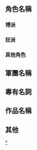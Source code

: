 {{CGroupH|name=Transformers|desc=變形金剛}}<noinclude>[[Category:ACG公共轉換組模板|{{SUBPAGENAME}}]][[Category:变形金刚|*]]

==角色名稱==
===博派===
<!--以下為方舟成員--></noinclude>
{{CItem|zh-tw:柯博文; zh-hk:柯柏文; zh-cn:擎天柱;|original=Optimus Prime}}
{{CItem|zh-tw:藍紋; zh-hk:藍光; zh-cn:蓝霹雳;|original=Bluestreak}}
{{CItem|zh-tw:獵犬; zh-hk:獵犬; zh-cn:探长;|original=Hound}}
{{CItem|zh-tw:巡弋者; zh-hk:潛行獸; zh-cn:警车;|original=Prowl}}
{{CItem|zh-tw:制輪機; zh-hk:力捷; zh-cn:救护车;|original=Ratchet}}<!--Ratchet (G1)--><!-- 已測試過，沒有問題。-->
{{CItem|zh-tw:飛輪; zh-hk:力捷; zh-cn:救护车;|original=Ratchet}}<!--Ratchet (Movie)-->
{{CItem|zh-tw:側掃; zh-hk:斯韋伯; zh-cn:横炮;|original=Sideswipe}}
{{CItem|zh-tw:太陽紋; zh-hk:閃電光; zh-cn:飞毛腿;|original=Sunstreaker}}
{{CItem|zh-tw:開路先鋒; zh-hk:機密戰士; zh-cn:开路先锋;|original=Trailbreaker}}
{{CItem|zh-tw:輪傑; zh-hk:阿積; zh-cn:千斤顶;|original=Wheeljack}}
{{CItem|zh-tw:布朗; zh-hk:布朗; zh-cn:大汉;|original=Brawn}}
{{CItem|zh-tw:跳崖; zh-hk:跳崖者; zh-cn:飞过山;|original=Cliffjumper}}<!--Cliffjumper (G1)-->
{{CItem|zh-tw:跳崖者; zh-hk:跳崖者; zh-cn:飞过山;|original=Cliffjumper}}<!--Cliffjumper (Prime)-->
{{CItem|zh-tw:飛過山; zh-hk:跳崖者; zh-cn:飞过山;|original=Cliffjumper}}
{{CItem|zh-tw:齒輪; zh-hk:波段; zh-cn:变速箱;|original=Gears}}
{{CItem|zh-tw:哈佛; zh-hk:夏發; zh-cn:鲁莽;|original=Huffer}}
{{CItem|zh-tw:充風; zh-hk:追風者; zh-cn:充电器;|original=Windcharger}}
{{CItem|zh-tw:地獄; zh-hk:火地獄; zh-cn:消防车;|original=Inferno}}
{{CItem|zh-hk:吉斯; zh-cn:轮胎;|original=Tracks}}
{{CItem|zh-tw:舉升機; zh-hk:荷斯; zh-cn:滑车;|original=Hoist}}
{{CItem|zh-hk:基夫; zh-cn:吊车;|original=Grapple}}
{{CItem|zh-tw:熔渣; zh-hk:火炭; zh-cn:铁渣;|original=Slag}}
{{CItem|zh-tw:咆哮; zh-hk:哮叫; zh-cn:嚎叫;|original=Snarl}}
{{CItem|zh-tw:猛撲; zh-hk:飛撲; zh-cn:飞标;|original=Swoop}}<!--以上為方舟成員-->
{{CItem|zh-tw:警戒至尊; zh-cn:御天敌;|original=Sentinel Prime}}
{{CItem|zh-tw:御天至尊; zh-cn:御天敌;|original=Sentinel Prime}}
{{CItem|zh-tw:馬格斯; zh-cn:通天晓;|original=Ultra Magnus}}
{{CItem|zh-tw:阿法特利昂; zh-hk:艾迪安; zh-cn:钛师父;|original=Alpha Trion}}
{{CItem|zh-tw:地獄; zh-hk:地獄火; zh-cn:消防车;|original=Inferno}}
{{CItem|zh-tw:紅色警戒; zh-hk:滅火車; zh-cn:红色警报;|original=Red Alert}}
{{CItem|zh-tw:奧米加; zh-hk:龐龍; zh-cn:大力金刚;|original=Omega Supreme}}
{{CItem|zh-tw:爆破者; zh-hk:拍子達; zh-cn:录音机;|original=Blaster}}
{{CItem|zh-tw:感應者; zh-hk:博士; zh-cn:感知器;|original=Perceptor}}
{{CItem|zh-tw:動力滑翔; zh-hk:力基; zh-cn:滑翔机;|original=Powerglide}}
{{CItem|zh-tw:浪花; zh-hk:海浪; zh-cn:浪花;|original=Seaspray}}
{{CItem|zh-tw:戰道; zh-hk:衝鋒頭; zh-cn:战戟;|original=Warpath}}
{{CItem|zh-tw:小宇宙; zh-hk:宇宙客; zh-cn:宇宙飞碟;|original=Cosmos}}
{{CItem|zh-tw:速伯利昂; zh-hk:超級戰士; zh-cn:大无畏;|original=Superion}}
{{CItem|zh-tw:銀閃電; zh-hk:灰甲; zh-cn:银箭;|original=Silverbolt}}
{{CItem|zh-hk:天狄; zh-cn:俯冲;|original=Skydive}}
{{CItem|zh-tw:飛翔火; zh-hk:飞天火; zh-cn:飞火;|original=Fireflight}}
{{CItem|zh-tw:彈弓; zh-hk:史寧; zh-cn:弹弓;|original=Slingshot}}<!--以上為Aerialbots-->
{{CItem|zh-tw:保衛者; zh-cn:守护神;|original=Defensor}}
{{CItem|zh-tw:危險地帶; zh-hk:救火喉; zh-cn:热点;|original=Hotspot}}
{{CItem|zh-tw:刀鋒; zh-hk:霹雳飞刀; zh-cn:刀刃;|original=Blades}}
{{CItem|zh-tw:基層跑首; zh-hk:雷達威; zh-cn:大街;|original=Streetwise}}
{{CItem|zh-tw:快活; zh-hk:穿山甲; zh-cn:车辙;|original=Groove}}
{{CItem|zh-tw:首席助理; zh-hk:大國手; zh-cn:护理员;|original=FirstAid}}<!--以上為Protectobots-->
{{CItem|zh-tw:電腦金剛; zh-hk:電腦金剛; zh-cn:计算王;|original=Computron}}
{{CItem|zh-tw:散彈槍; zh-hk:鋼炮; zh-cn:激光炮;|original=Scattershot}}
{{CItem|zh-tw:頭錐; zh-hk:髙鼻; zh-cn:钻探机;|original=Nosecone}}
{{CItem|zh-tw:後燃器; zh-hk:助燃器; zh-cn:烙铁;|original=Afterburner}}<!--以上為Technobots-->
{{CItem|zh-tw:雅希;zh-hk:雅詩;zh-cn:阿尔茜;zh-hant:艾茜;zh-mo:雅詩;|original=Arcee}}
{{CItem|zh-tw:亞希;zh-hk:雅詩;zh-cn:阿尔茜;zh-hant:艾茜;zh-mo:雅詩;|original=Arcee}}
{{CItem|zh-tw:羅德; zh-hk:火棒; zh-cn:热破;|original=Hot Rod}}
{{CItem|zh-tw:羅迪至尊; zh-hk:洛狄文; zh-cn:补天士;|original=Rodimus Prime}}
{{CItem|zh-tw:大都會; zh-hk:大力士; zh-cn:猛大帅;|original=Metroplex}}
{{CItem|zh-tw:布勒; zh-hk:急先鋒; zh-cn:罗嗦;|original=Blurr}}
{{CItem|zh-tw:威利; zh-hk:雲尼; zh-cn:转轮;|original=Wheelie}}
{{CItem|zh-tw:甩輪; zh-hk:雲尼; zh-cn:转轮;|original=Wheelie}}<!--Wheelie (Movie)-->
{{CItem|zh-tw:雷卡;zh-hk:百搭; zh-cn:营救车;|original=Wreck-Gar}}
{{CItem|zh-tw:卡普;zh-hk:葛伯; zh-cn:杯子;|original=Kup}}
{{CItem|zh-tw:沙暴;zh-hk:飛沙雷; zh-cn:沙漠风暴;|original=Sandstorm}}
{{CItem|zh-hk:博西; zh-cn:舷炮;|original=Boardside}}
{{CItem|zh-tw:跳躍者;zh-hk:百丈跳; zh-cn:弹簧;|original=Springer}}
{{CItem|zh-tw:飛天山貓;zh-hk:天豹; zh-cn:天猫;|original=SkyLynx}}
{{CItem|zh-tw:巨無霸福特; zh-hk:巨無霸福特; zh-cn:巨无霸福特;|original=Fortress Maximus}}
{{CItem|zh-tw:霍克; zh-cn:汉克; zh-hk:漢克;|original=Metalhawk}}
{{CItem|zh-tw:迅雷; zh-hk:仁萊; zh-cn:仁莱;|original=Jinrai}}
{{CItem|zh-tw:雙面人;zh-hk:電腦怪傑; zh-cn:快枪手;|original=Doubledealer}}
{{CItem|zh-tw:神力轟炸手;zh-hk:雷電一號; zh-cn:神弹;|original=Godbomber}}
{{CItem|zh-tw:星際軍刀; zh-hk:史達; zh-cn:史达;|original=Star Saber}}
{{CItem|zh-tw:勝利猛獅; zh-hk:獅王; zh-cn:狮王;|original=Victory Leo}}
{{CItem|zh-tw:萊普康柏; zh-hk:守護; zh-cn:守护;|original=Live Convoy}}
{{CItem|zh-tw:尼多羅; zh-hk:火線總司令; zh-cn:火线总司令;|original=Nitro Convoy}}
{{CItem|zh-tw:普雷姆康柏; zh-hk:烈焰總司令; zh-cn:烈焰总司令;|original=Flame Convoy}}
{{CItem|zh-tw:梅卡羅康柏; zh-hk:巨神總司令; zh-cn:巨神总司令;|original=Megalo Convoy}}
{{CItem|zh-tw:鐵漢; zh-hk:蠻頭; zh-cn:隔板;|original=Bulkhead}}<noinclude>

===狂派===
</noinclude>
{{CItem|zh-tw:密卡登; zh-hk:麥加登; zh-cn:威震天;|original=Megatron}}
{{CItem|zh-tw:吼星; zh-hk:星星叫; zh-cn:红蜘蛛;|original=Starscream}}
{{CItem|zh-tw:天王星; zh-hk:星星叫; zh-cn:红蜘蛛;|original=Starscream}}
{{CItem|zh-tw:裂雷; zh-hk:雷公; zh-cn:惊天雷;|original=Thundercracker}}
{{CItem|zh-tw:天彎; zh-hk:天鷗; zh-cn:闹翻天;|original=Skywarp}}
{{CItem|zh-tw:震波; zh-hk:震波; zh-cn:震荡波;|original=Shockwave}}
{{CItem|zh-tw:震盪波; zh-hk:震波; zh-cn:震荡波;|original=Shockwave}}
{{CItem|zh-tw:音波; zh-hk:音波; zh-cn:声波;|original=Soundwave}}
{{CItem|zh-tw:聲波; zh-hk:音波; zh-cn:声波;|original=Soundwave}}
{{CItem|zh-tw:雷射鷹; zh-hk:激光鳥; zh-cn:激光鸟;|original=Laserbeak}}
{{CItem|zh-tw:鋸齒鳥; zh-hk:激光燕; zh-cn:圆锯鸟;|original=Buzzsaw}}
{{CItem|zh-tw:蝙蝠;zh-hk:偉伯; zh-cn:机器蝙蝠;|original=Ratbat}}
{{CItem|zh-tw:黑豹"破壞"; zh-hk:野犬; zh-cn:机器狗;|original=Ravage}}
{{CItem|zh-tw:法蘭茲; zh-hk:瘋狂; zh-cn:迷乱;|original=Frenzy}}<!--Frenzy (G1)-->
{{CItem|zh-tw:疾瘋; zh-hk:瘋狂; zh-cn:迷乱;|original=Frenzy}}<!--Frenzy (Movie)-->
{{CItem|zh-tw:蘭波; zh-hk:雷響; zh-cn:轰隆隆;|original=Rumble}}
{{CItem|zh-tw:反射器; zh-hk:反射器; zh-cn:照相机;|original=Reflector}}
{{CItem|zh-tw:反衝; zh-hk:神腿; zh-cn:反冲;|original=Kickback}}<!--Kickback 臺譯未確認-->
{{CItem|zh-tw:霰彈; zh-hk:子母彈; zh-cn:弹片;|original=Shrapnel}}
{{CItem|zh-tw:噴射器; zh-hk:羅渣; zh-cn:喷气机;|original=Ramjet}}<!--Ramjet 臺譯未確認-->
{{CItem|zh-tw:輓歌; zh-hk:戴治; zh-cn:挽歌;|original=Dirge}}
{{CItem|zh-tw:衝刺; zh-hk:突斯; zh-cn:沖锋;|original=Thurst}}<!--Thrust 臺譯未確認-->
{{CItem|zh-tw:廢鐵; zh-hk:廢鐵; zh-cn:铲土机;|original=Scrapper}}
{{CItem|zh-tw:虎克; zh-hk:漢克; zh-cn:钓钩;|original=Hook}}
{{CItem|zh-tw:耐力; zh-hk:小可; zh-cn:拖头;|original=Long Haul}}
{{CItem|zh-tw:清道夫; zh-hk:清道夫; zh-cn:清扫机;|original=Scavenger}}
{{CItem|zh-tw:碎骨機; zh-hk:船頭浪; zh-cn:推土机;|original=Bonecrusher}}
{{CItem|zh-tw:攪拌大師; zh-hk:攪拌機; zh-cn:搅拌车;|original=Mixmaster}}
{{CItem|zh-tw:蹂躪者; zh-hk:破壞者; zh-cn:大力神;|original=Devastator}}<!--以上為	Constructicons-->
{{CItem|zh-tw:閃電; zh-hk:閃電; zh-cn:闪电;|original=Blitzwing}}
{{CItem|zh-tw:太空火車; zh-hk:智慧魔星; zh-cn:大火车;|original=Astrotrain}}
{{CItem|zh-tw:辛烷; zh-hk:惡頓; zh-cn:毒气弹;|original=Octane}}
{{CItem|zh-tw:馬達大師; zh-hk:車主; zh-cn:汽车大师;|original=Motormaster}}
{{CItem|zh-tw:死巷; zh-hk:死路; zh-cn:封锁;|original=Dead End}}
{{CItem|zh-tw:拋錨; zh-hk:死火; zh-cn:打击;|original=Breakdown}}
{{CItem|zh-tw:奔馳; zh-hk:迪士龍; zh-cn:抢劫;|original=Drag Strip}}
{{CItem|zh-tw:狂野騎士; zh-hk:亂衝; zh-cn:莽撞;|original=Wildrider}}
{{CItem|zh-tw:威脅者; zh-hk:萬能喪士; zh-cn:飞天虎;|original=Menasor}}<!--以上為	Stunticons-->
{{CItem|zh-tw:突擊; zh-hk:安史羅; zh-cn:袭击;|original=Onslaught}}<!--Onslaught 臺譯未確認 -->
{{CItem|zh-tw:升空; zh-hk:火爆; zh-cn:爆炸;|original= Off}}<!--Blast Off 臺譯未確認-->
{{CItem|zh-tw:騙子; zh-hk:史雲度; zh-cn:诈骗;|original=Swindle}}
{{CItem|zh-tw:爭吵;zh-hk:布朗; zh-cn:吵闹;|original=Brawl}}
{{CItem|zh-tw:旋渦;zh-hk:维迪斯; zh-cn:旋风;|original=Vortex}}
{{CItem|zh-tw:布魯提卡斯; zh-hk:布斯達; zh-cn:混天豹;|original=Bruticus}}
{{CItem|zh-tw:暴龍金剛; zh-hk:毀滅大王; zh-cn:铁甲龙;|original=Trypticon}}
{{CItem|zh-tw:格威隆; zh-hk:甲威龍; zh-cn:惊破天;|original=Galvatron}}
{{CItem|zh-tw:旋風; zh-hk:旋風; zh-cn:狂飙;|original=Cyclonus}}
{{CItem|zh-tw:災厄;zh-hk:探子; zh-cn:瘟疫;|original=Scourge}}
{{CItem|zh-tw:掠食王;zh-hk:霹靂星; zh-cn:冲云霄;|original=Predaking}}
{{CItem|zh-tw:憎恨者;zh-hk:寶斯; zh-cn:犰狳鬼;|original=Abominus}}
{{CItem|zh-tw:西夏; zh-hk:六面獸; zh-cn:六面兽;|original=Sixshot}}
{{CItem|zh-tw:巨蠍; zh-hk:史捷; zh-cn:萨克巨人;|original=Scorponok}}
{{CItem|zh-tw:薩拉; zh-hk:薩克巨人; zh-cn:萨克巨人;|original=Megazarak}}
{{CItem|zh-tw:吉加; zh-cn:韦陀; zh-hk:韋陀;|original=Giga}}
{{CItem|zh-tw:美加; zh-cn:美陀; zh-hk:美陀;|original=Mega}}
{{CItem|zh-tw:日暴; zh-hk:太陽風; zh-cn:太阳风;|original=Sunstorm}}
{{CItem|zh-tw:判官; zh-hk:路障; zh-cn:路障;|original=Barricade}}
{{CItem|zh-tw:黑魔; zh-hk:黑狂; zh-cn:眩晕;|original=Blackout}}
{{CItem|zh-tw:天震; zh-hk:震天; zh-cn:天震;|original=Blackout}}
{{CItem|zh-tw:千面客; zh-hk:千面手; zh-cn:千面客;|original=Makeshift}}
{{CItem|zh-tw:擊破; zh-hk:擊破; zh-cn:擊倒;|original=Knock Out}}
{{CItem|zh-tw:死火; zh-hk:死火; zh-cn:打擊;|original=Breakdown}}
{{CItem|zh-tw:殺無赦; zh-hk:粉碎; zh-cn:粉碎;|original=Shatter}}
{{CItem|zh-tw:飛天腿; zh-hk:反彈球; zh-cn:反射弹;|original=Dropkick}}<noinclude>

===其他角色===
</noinclude>
{{CItem|zh-tw:史派克; zh-hk:史碧加; zh-cn:斯派克;|original=Spike}}
{{CItem|zh-tw:史派克; zh-hk:史柏克; zh-cn:斯派克;|original=Spike}}
{{CItem|zh-tw:魏瓦奇; zh-hk:魏瓦奇; zh-cn:维特维奇;|original=Witwicky}}
{{CItem|zh-tw:蜜琪; zh-hk:米凱拉; zh-cn:米凯拉;|original=Michaela}}
{{CItem|zh-tw:普萊瑪斯; zh-hk:普萊姆斯; zh-cn:元始天尊;|original=Primus}}
{{CItem|zh-tw:尤尼克隆; zh-hk:獨角獸; zh-cn:宇宙大帝;|original=Unicron}}
{{CItem|zh-tw:王侯大帝; zh-cn:马克西莫大君|original=Liege Maximo}}
{{CItem|zh-tw:金剛王; zh-hk:奧狄武; zh-cn:黑猩猩队长;|original=Optimus Primal}}
{{CItem|zh-tw:恐龍王; zh-hk:麥卡頓; zh-cn:霸王龙;|original=Megatron}}
{{CItem|zh-tw:蜘蛛; zh-hk:蜘蛛獸; zh-cn:狼蛛勇士;|original=Tarantulas}}
{{CItem|zh-tw:胡蜂; zh-hk:黃蜂獸; zh-cn:黄蜂勇士;|original=Waspinator}}
{{CItem|zh-tw:貝克達; zh-hk:古劍; zh-cn:引天行;|original=Vector Prime}}
{{CItem|zh-tw:拉菲; zh-hk:華輝; zh-cn:拉夫;|original=Raf}}
{{CItem|zh-tw:富勒; zh-hk:法勒; zh-cn:福勒;|original=Fowler}}
{{CItem|zh-tw:喜兒拉; zh-hk:雪莉亞; zh-cn:薩拉;|original=Sierra}}
{{CItem|zh-tw:凱德·伊格; zh-hk:伊奇德; zh-cn:凯德·伊格;|original=Cade Yeager}}
{{CItem|zh-tw:凱德; zh-hk:奇德; zh-cn:凯德;|original=Cade Yeager}}
{{CItem|zh-tw:泰莎·伊格; zh-hk:伊泰莎; zh-cn:泰莎·伊格;|original=Tessa Yeager}}
{{CItem|zh-tw:哈洛·亞汀傑; zh-hk:厄先生; zh-cn:哈罗德·亚汀杰;|original=Harold Attinger}}
{{CItem|zh-tw:亞汀傑; zh-hk:厄先生; zh-cn:亚汀杰;|original=Attinger}}
{{CItem|zh-tw:詹姆士·薩沃; zh-hk:薩占士; zh-cn:詹姆斯·萨伏;|original=James Savoy}}
{{CItem|zh-tw:薩沃; zh-hk:薩占士; zh-cn:萨伏;|original=Savoy}}
{{CItem|zh-tw:妲西; zh-hk:迪詩; zh-cn:妲西;|original=Darcy}}<noinclude>

==軍團名稱==
</noinclude>
{{CItem|zh-tw:博派; zh-hk:博派; zh-cn:汽车人;|original=Autobots}}
{{CItem|zh-tw:狂派; zh-hk:狂派; zh-cn:霸天虎;|original=Decepticons}}
{{CItem|zh-tw:極限動物; zh-hk:密斯武; zh-cn:巨无霸;|original=Maximals}}
{{CItem|zh-tw:掠食金剛; zh-hk:巴達乾; zh-cn:原始兽;|original=Predacons}}
{{CItem|zh-tw:墓風部隊; zh-hk:墓場之風; zh-cn:墓风部队;|original=Cemetery Wind}}<noinclude>

==專有名詞==
</noinclude>
{{CItem|zh-tw:至尊; zh-hk:先鋒至尊; zh-cn:领袖;|original=Prime}}
{{CItem|zh-tw:賽博坦; zh-hk:斯比頓; zh-cn:赛伯坦;|original=Cybertron}}
{{CItem|zh-tw:賽博創; zh-hk:斯比頓; zh-cn:赛伯坦;|original=Cybertron}}
{{CItem|zh-tw:原能矩陣; zh-hk:基體; zh-cn:能源宝;|original=Matrix}}
{{CItem|zh-tw:Vector Sigma; zh-hk:Vector Sigma; zh-cn:魔力神球;|original=Vector Sigma}}
{{CItem|zh-tw:神火源; zh-hk:能量火種; zh-cn:火种;|original=Allspark}}
{{CItem|zh-tw:火種源; zh-hk:能量火種; zh-cn:火种;|original=All Spark}}
{{CItem|zh-tw:恐龍巴特; zh-hk:機械恐龍; zh-cn:恐龙金刚;|original=Dinobots}}
{{CItem|zh-tw:機器恐龍; zh-hk:機械恐龍; zh-cn:机械恐龙;|original=Dinobots}}
{{CItem|zh-tw:工程金剛; zh-hk:建造派; zh-cn:挖地虎;|original=Constructicons}}
{{CItem|zh-tw:昆蟲金剛; zh-hk:昆蟲派; zh-cn:机械昆虫;|original=Insecticons}}
{{CItem|zh-tw:航空巴特;zh-hk:飛空派; zh-cn:飞行太保;|original=Aerialbots}}
{{CItem|zh-tw:保衛巴特;zh-hk:保衛派; zh-cn:机器卫兵;|original=Protectobots}}
{{CItem|zh-tw:科技巴特;zh-hk:科幻使者; zh-cn:神风队;|original=Technobots}}
{{CItem|zh-tw:三變金剛;zh-hk:三變戰士; zh-cn:三变金刚;|original=Triple Changers}}
{{CItem|zh-tw:特技金剛;zh-hk:衝鋒派; zh-cn:飞虎队;|original=Stunticons}}
{{CItem|zh-tw:戰鬥金剛;zh-hk:戰鬥派; zh-cn:战车队;|original=Combaticons}}
{{CItem|zh-tw:掠食金剛;zh-hk:野獸派; zh-cn:巨狰狞;|original=Predacons}}
{{CItem|zh-tw:恐怖金剛;zh-hk:魔神; zh-cn:龙头怪;|original=Terrorcons}}
{{CItem|zh-tw:偽裝者; zh-hk:布利天; zh-cn:布利天;|original=Pretenders}}
{{CItem|zh-tw:Rhisling; zh-cn:玄天剑;|original=Rhisling}}
{{CItem|zh-tw:雷霆戰隊; zh-hk:雷霆戰隊; zh-cn:雷霆拯救隊;|original=The Wreckers}}<noinclude>

==作品名稱==
</noinclude>
{{CItem|zh-tw:超神MasterForce; zh-hk:隱者戰士; zh-cn:隐者战士|original=超神マスターフォース}}
{{CItem|zh-tw:超神戰士軍; zh-hk:隱者戰士; zh-cn:隐者战士|original=超神マスターフォース}}
{{CItem|zh-tw:變形金剛Ｖ; zh-hk:變形金剛之勝利鬥爭; zh-cn:变形金刚之胜利斗争|original=戦え!超ロボット生命体 トランスフォーマーV}}
{{CItem|zh-tw:百變金剛;zh-hk:特種變形勇士;zh-hans:超能勇士;zh-hant:百變金剛;zh-cn:超能勇士;zh-mo:特種變形勇士;|original=Beast Wars}}
{{CItem|zh-tw:百變金剛：重機械系列; zh-hk:特種變形金剛; zh-cn:猛兽侠;|original=Beast Machines}}
{{CItem|zh-tw:Car Robot; zh-cn:汽车人战记|original=カーロボット}}
{{CItem|zh-tw:Binaltech; zh-hk:鋼魂轉生; zh-cn:钢魂转生|original=バイナルテック}}
{{CItem|zh-tw:銀河之力; zh-hk:銀河戰士; zh-cn:银河之力;|original=ギャラクシーフォース}}
{{CItem|zh-tw:變形金剛08動畫; zh-cn:变形金刚08动画;|original=Transformers Animated}}
{{CItem|zh-tw:復仇之戰; zh-hk:狂派再起; zh-cn:变形金刚2; zh-sg:复仇之战;|original=Revenge of the Fallen}}
{{CItem|zh-tw:變形金剛3; zh-hk:黑月降臨; zh-cn:月黑之时; zh-sg:黑暗之月;|original=Dark of the Moon}}
{{CItem|zh-hk:殲滅世紀; zh-tw:絕跡重生; zh-cn:绝迹重生;|original=Age of Extinction}}
{{CItem | zh-tw:最終騎士; zh-hk:終極戰士; zh-cn:最后的骑士; zh-sg:最终骑士;| original=The Last Knight}}
{{CItem | zh-hans:破坏战士;zh-hant:毀滅行動 | original=Devastation}}<noinclude>

==其他==
</noinclude>
{{CItem|zh-cn:漫威漫画; zh-tw:驚奇漫畫; zh-hk:漫威漫畫;|original=Marvel Cocmics}}
{{CItem|zh-tw:西亞·李畢福; zh-hk:沙·拉保夫; zh-cn:席亚·拉伯夫;|original=Shia LaBeouf}}
{{CItem|zh-tw:梅根·福斯; zh-hk:美瑾·霍絲; zh-cn:梅根·福克斯|original=Megan Fox}}
{{CItem|zh-tw:梅根·福克斯; zh-hk:美瑾·霍絲; zh-cn:梅根·福克斯|original=Megan Fox}}
{{CItem|zh-tw:蘿西·杭廷頓·惠特利; zh-hk:露絲·漢丁頓-維莉; zh-cn:罗茜·汉丁顿-惠特莉;|original=Rosie Huntington-Whiteley}}
{{CItem|zh-tw:麥可·貝; zh-hk:米高比爾; zh-cn:迈克尔·贝;|original=Michael Bay}}
{{CItem|zh-tw:麥可貝; zh-hk:米高比爾; zh-cn:迈克尔贝;|original=Michael Bay}}
{{CItem|zh-tw:史蒂芬·史匹柏; zh-hk:史提芬·史匹堡; zh-cn:斯蒂芬·斯皮尔伯格;|original=Steven Spielberg}}
{{CItem|zh-tw:史匹柏; zh-hk:史匹堡; zh-cn:斯皮尔伯格;|original=Spielberg}}
{{CGroupF}}